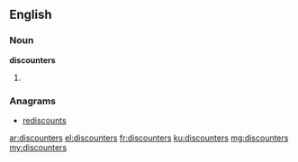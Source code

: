 ==English==

===Noun===
'''discounters'''

# {{plural of|discounter}}

===Anagrams===
* [[rediscounts#English|rediscounts]]

[[ar:discounters]]
[[el:discounters]]
[[fr:discounters]]
[[ku:discounters]]
[[mg:discounters]]
[[my:discounters]]